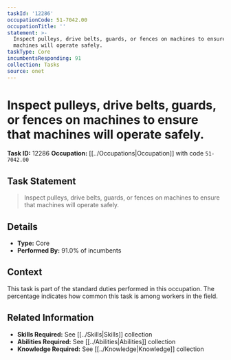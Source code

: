 ```yaml
---
taskId: '12286'
occupationCode: 51-7042.00
occupationTitle: ''
statement: >-
  Inspect pulleys, drive belts, guards, or fences on machines to ensure that
  machines will operate safely.
taskType: Core
incumbentsResponding: 91
collection: Tasks
source: onet
---
```

# Inspect pulleys, drive belts, guards, or fences on machines to ensure that machines will operate safely.

**Task ID:** 12286
**Occupation:** [[../Occupations|Occupation]] with code `51-7042.00`

## Task Statement

> Inspect pulleys, drive belts, guards, or fences on machines to ensure that machines will operate safely.

## Details

- **Type:** Core
- **Performed By:** 91.0% of incumbents

## Context

This task is part of the standard duties performed in this occupation. The percentage indicates how common this task is among workers in the field.

## Related Information

- **Skills Required:** See [[../Skills|Skills]] collection
- **Abilities Required:** See [[../Abilities|Abilities]] collection
- **Knowledge Required:** See [[../Knowledge|Knowledge]] collection
